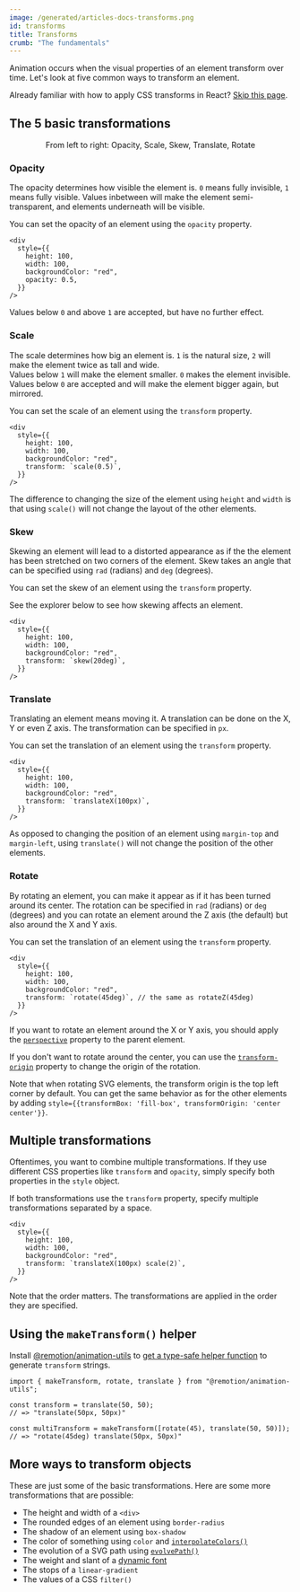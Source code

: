 ```yaml
---
image: /generated/articles-docs-transforms.png
id: transforms
title: Transforms
crumb: "The fundamentals"
---
```



<TransformsTutorial />
Animation occurs when the visual properties of an element transform over time.  
Let's look at five common ways to transform an element.

Already familiar with how to apply CSS transforms in React? [Skip this page](/docs/animating-properties).

## The 5 basic transformations

<Transforms />

<p align="center" style={{
  fontStyle: "italic",
  fontSize: "0.9em",
  marginTop: 10
}}>From left to right: Opacity, Scale, Skew, Translate, Rotate</p>

### Opacity

The opacity determines how visible the element is. `0` means fully invisible, `1` means fully visible. Values inbetween will make the element semi-transparent, and elements underneath will be visible.

You can set the opacity of an element using the `opacity` property.

```tsx twoslash {6} title="MyComponent.tsx"
<div
  style={{
    height: 100,
    width: 100,
    backgroundColor: "red",
    opacity: 0.5,
  }}
/>
```

<Demo type="opacity" />

Values below `0` and above `1` are accepted, but have no further effect.

### Scale

The scale determines how big an element is. `1` is the natural size, `2` will make the element twice as tall and wide.  
Values below `1` will make the element smaller. `0` makes the element invisible. Values below `0` are accepted and will make the element bigger again, but mirrored.

You can set the scale of an element using the `transform` property.

```tsx twoslash {6} title="MyComponent.tsx"
<div
  style={{
    height: 100,
    width: 100,
    backgroundColor: "red",
    transform: `scale(0.5)`,
  }}
/>
```

<Demo type="scale" />

The difference to changing the size of the element using `height` and `width` is that using `scale()` will not change the layout of the other elements.

### Skew

Skewing an element will lead to a distorted appearance as if the the element has been stretched on two corners of the element. Skew takes an angle that can be specified using `rad` (radians) and `deg` (degrees).

You can set the skew of an element using the `transform` property.

See the explorer below to see how skewing affects an element.

```tsx twoslash {6} title="MyComponent.tsx"
<div
  style={{
    height: 100,
    width: 100,
    backgroundColor: "red",
    transform: `skew(20deg)`,
  }}
/>
```

<Demo type="skew" />

### Translate

Translating an element means moving it. A translation can be done on the X, Y or even Z axis. The transformation can be specified in `px`.

You can set the translation of an element using the `transform` property.

```tsx twoslash {6} title="MyComponent.tsx"
<div
  style={{
    height: 100,
    width: 100,
    backgroundColor: "red",
    transform: `translateX(100px)`,
  }}
/>
```

<Demo type="translate" />

As opposed to changing the position of an element using `margin-top` and `margin-left`, using `translate()` will not change the position of the other elements.

### Rotate

By rotating an element, you can make it appear as if it has been turned around its center. The rotation can be specified in `rad` (radians) or `deg` (degrees) and you can rotate an element around the Z axis (the default) but also around the X and Y axis.

You can set the translation of an element using the `transform` property.

```tsx twoslash {6} title="MyComponent.tsx"
<div
  style={{
    height: 100,
    width: 100,
    backgroundColor: "red",
    transform: `rotate(45deg)`, // the same as rotateZ(45deg)
  }}
/>
```

<Demo type="rotate" />

If you want to rotate an element around the X or Y axis, you should apply the [`perspective`](https://developer.mozilla.org/en-US/docs/Web/CSS/perspective) property to the parent element.

If you don't want to rotate around the center, you can use the [`transform-origin`](https://developer.mozilla.org/en-US/docs/Web/CSS/transform-origin) property to change the origin of the rotation.

Note that when rotating SVG elements, the transform origin is the top left corner by default. You can get the same behavior as for the other elements by adding `style={{transformBox: 'fill-box', transformOrigin: 'center center'}}`.

## Multiple transformations

Oftentimes, you want to combine multiple transformations. If they use different CSS properties like `transform` and `opacity`, simply specify both properties in the `style` object.

If both transformations use the `transform` property, specify multiple transformations separated by a space.

```tsx twoslash {6} title="MyComponent.tsx"
<div
  style={{
    height: 100,
    width: 100,
    backgroundColor: "red",
    transform: `translateX(100px) scale(2)`,
  }}
/>
```

Note that the order matters. The transformations are applied in the order they are specified.

## Using the `makeTransform()` helper

Install [@remotion/animation-utils](/docs/animation-utils/) to [get a type-safe helper function](/docs/animation-utils/make-transform) to generate `transform` strings.

```tsx twoslash
import { makeTransform, rotate, translate } from "@remotion/animation-utils";

const transform = translate(50, 50);
// => "translate(50px, 50px)"

const multiTransform = makeTransform([rotate(45), translate(50, 50)]);
// => "rotate(45deg) translate(50px, 50px)"
```

## More ways to transform objects

These are just some of the basic transformations. Here are some more transformations that are possible:

- The height and width of a `<div>`
- The rounded edges of an element using `border-radius`
- The shadow of an element using `box-shadow`
- The color of something using `color` and [`interpolateColors()`](/docs/interpolate-colors)
- The evolution of a SVG path using [`evolvePath()`](/docs/paths/evolve-path)
- The weight and slant of a [dynamic font](https://twitter.com/JNYBGR/status/1598983409367683072)
- The stops of a `linear-gradient`
- The values of a CSS `filter()`
